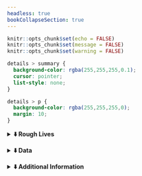 ```yaml
---
headless: true
bookCollapseSection: true
---
```


```r

knitr::opts_chunk$set(echo = FALSE)
knitr::opts_chunk$set(message = FALSE)
knitr::opts_chunk$set(warning = FALSE)

```

```css

details > summary {
  background-color: rgba(255,255,255,0.1);
  cursor: pointer;
  list-style: none;
}

details > p {
  background-color: rgba(255,255,255,0);
  margin: 10;
}

```

<p>
<details>
  <summary>**⬇️ Rough Lives**</summary>
  - <details>
    <summary>**⬇️ Table of Contents **</summary>
  - [Summary](/docs/thesis/abstract)
  - [Introduction](/docs/thesis/introduction)
  - [Literature Review](/docs/thesis/literature-review)
  - [Methodology](/docs/thesis/methodology)
  - [Findings](/docs/thesis/findings)
  - [Changing Perspectives](/docs/thesis/changing-perspectives)
  - [Concluding Thoughts](/docs/thesis/concluding-thoughts)
  </details>
- [Downloadable PDF](/docs/thesis)
</details> </p>
<p>
<details>
  <summary>**⬇️ Data**</summary>
- [Interviews](/docs/data/interviews)
- [Datasets](/docs/data/datasets)
</details> </p>
<p>
<details>
  <summary>**⬇️ Additional Information**</summary>
- [About](/docs/additional/about)
- [Attributions](/docs/additional/attributions)
</details> </p>
